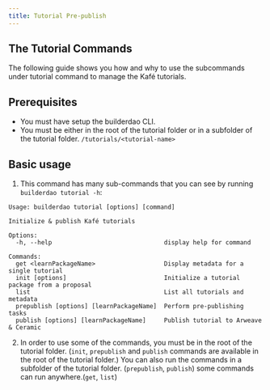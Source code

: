 ```yaml
---
title: Tutorial Pre-publish
---
```



## The Tutorial Commands

The following guide shows you how and why to use the subcommands under tutorial command to manage the Kafé tutorials.

## Prerequisites

- You must have setup the builderdao CLI.
- You must be either in the root of the tutorial folder or in a subfolder of the tutorial folder. `/tutorials/<tutorial-name>`

## Basic usage

1. This command has many sub-commands that you can see by running `builderdao tutorial -h`:

```
Usage: builderdao tutorial [options] [command]

Initialize & publish Kafé tutorials

Options:
  -h, --help                               display help for command

Commands:
  get <learnPackageName>                   Display metadata for a single tutorial
  init [options]                           Initialize a tutorial package from a proposal
  list                                     List all tutorials and metadata
  prepublish [options] [learnPackageName]  Perform pre-publishing tasks
  publish [options] [learnPackageName]     Publish tutorial to Arweave & Ceramic
```

2. In order to use some of the commands, you must be in the root of the tutorial folder. (`init`, `prepublish` and `publish` commands are available in the root of the tutorial folder.) You can also run the commands in a subfolder of the tutorial folder. (`prepublish`, `publish`) some commands can run anywhere.(`get`, `list`)

<Authors path="apps/docs/pages/builderdao-cli/tutorial.mdx" />
